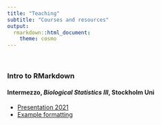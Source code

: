 ```yaml
---
title: "Teaching"
subtitle: "Courses and resources"
output:
  rmarkdown::html_document:
    theme: cosmo
---
```


<br>

### Intro to RMarkdown

#### Intermezzo, *Biological Statistics III*, Stockholm Uni

* [Presentation 2021](teaching_files/rMarkdown_BiostatIII/IntroToRMarkdown2021.html)  
* [Example formatting](teaching_files/rMarkdown_BiostatIII/myNotebook.Rmd)  